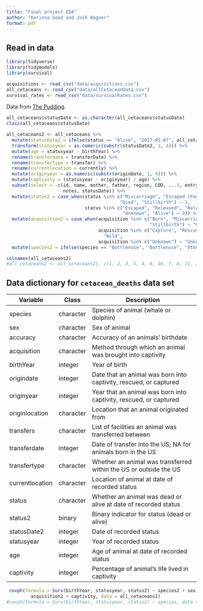 ```yaml
---
title: "Final project EDA"
author: "Kerinna Good and Josh Wagner"
format: pdf
---
```


## Read in data

``` r
library(tidyverse)
library(tidymodels)
library(survival)

acquisitions <- read_csv("data/acquisitions.csv")
all_cetaceans <- read_csv("data/allCetaceanData.csv")
survival_rates <- read_csv("data/survivalRates.csv")
```

Data from [The Pudding](https://data.world/the-pudding/cetaceans). 

```r
all_cetaceans$statusDate <- as.character(all_cetaceans$statusDate) 
class(all_cetaceans$statusDate)

all_cetaceans2 <- all_cetaceans %>%
  mutate(statusDate2 = ifelse(status == "Alive", "2017-05-07", all_cetaceans$statusDate)) %>%
  transform(statusyear = as.numeric(substr(statusDate2, 1, 4))) %>%
  mutate(age = statusyear - birthYear) %>%
  rename(transferdate = transferDate) %>%
  rename(transfertype = transfer) %>%
  rename(currentlocation = currently) %>%
  mutate(originyear = as.numeric(substr(originDate, 1, 4))) %>%
  mutate(captivity = (statusyear - originyear) / age) %>%
  subset(select = -c(id, name, mother, father, region, COD, ...1, entryDate, 
                     notes, statusDate)) %>%
  mutate(status2 = case_when(status %in% c("Miscarriage", "Escaped (Found Dead)",
                                          "Died", "Stillbirth") ~ 1, 
                             status %in% c("Escaped", "Released", "Released?",
                                           "Unknown", "Alive") ~ 0)) %>%
  mutate(acquisition2 = case_when(acquisition %in% c("Born", "Miscarriage", 
                                                     "Stillbirth") ~ "Born",
                                  acquisition %in% c("Capture", "Rescue") ~ 
                                    "Wild", 
                                  acquisition %in% c("Unknown") ~ "Unknown")) %>%
  mutate(species2 = ifelse(species == "Bottlenose", "Bottlenose", "Other"))

colnames(all_cetaceans2)
#all_cetaceans2 <- all_cetaceans2[, c(1, 2, 3, 5, 4, 6, 16, 7, 8, 11, 12, 9, 10, 18, 13, 14, 15, 17)]
```

## Data dictionary for `cetacean_deaths` data set

| Variable        | Class     | Description                                                      	|
|---------------- |---------- |------------------------------------------------------------------	|
| species         | character | Species of animal (whale or dolphin)                             	|
| sex             | character | Sex of animal                                                    	|
| accuracy        | character | Accuracy of an animals' birthdate                               	|
| acquisition     | character | Method through which an animal was brought into captivity       	|
| birthYear       | integer   | Year of birth                                                   	|
| origindate      | integer   | Date that an animal was born into captivity, rescued, or captured |
| originyear      | integer   | Year that an animal was born into captivity, rescued, or captured |
| originlocation	| character	| Location that an animal originated from                          	|
| transfers       | character	| List of facilities an animal was transferred between             	|
| transferdate    | integer   | Date of transfer into the US; NA for animals born in the US      	|
| transfertype    | character | Whether an animal was transferred within the US or outside the US |
| currentlocation | character	| Location of animal at date of recorded status                    	|
| status          | character | Whether an animal was dead or alive at date of recorded status    |
| status2         | binary    | Binary indicator for status (dead or alive)                       |
| statusDate2     | integer   | Date of recorded status                                          	|
| statusyear      | integer   | Year of recorded status                                         	|
| age             | integer   | Age of animal at date of recorded status                          |
| captivity       | integer   | Percentage of animal's life lived in captivity                    |



```r
 coxph(formula = Surv(birthYear, statusyear, status2) ~ species2 + sex + accuracy + 
         acquisition2 + captivity, data = all_cetaceans2)
#coxph(formula = Surv(birthYear, statusyear, status2) ~ species, data = all_cetaceans2)
```



